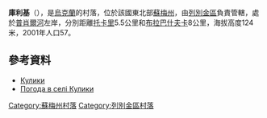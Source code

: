 {{coord|50|37|53|N|34|24|57|E|scale:100000_region:UA|display=title}}

'''庫利基'''（{{lang-uk|Кулики}}），是[[烏克蘭|烏克蘭]]的村落，位於該國東北部[[蘇梅州|蘇梅州]]，由[[列別金區|列別金區]]負責管轄，處於[[普肖爾河|普肖爾河]]左岸，分別距離[[托卡里|托卡里]]5.5公里和[[布拉巴什夫卡_(列別金區)|布拉巴什夫卡]]8公里，海拔高度124米，2001年人口57。

==參考資料==
* [http://w1.c1.rada.gov.ua/pls/z7502/A005?rdat1=02.02.2010&rf7571=29369 Кулики]{{dead link|date=2018年2月 |bot=InternetArchiveBot |fix-attempted=yes }}
* [http://weather.in.ua/ua/symskaja/12686 Погода в селі Кулики] {{Wayback|url=http://weather.in.ua/ua/symskaja/12686 |date=20111219215615 }}

{{DEFAULTSORT:Кулики}}
[[Category:蘇梅州村落|Category:蘇梅州村落]]
[[Category:列別金區村落|Category:列別金區村落]]


{{Sumy-geo-stub}}